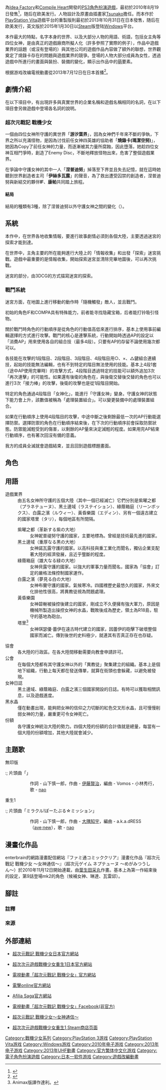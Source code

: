 {{NoteTA
| G1=Games
| 1=zh-cn:海王星; zh-tw:戰機少女;
}}
{{Otheruses|subject=2010年发售的电子系列首作|other=整个电子游戏系列|海王星系列}}
{{Ruby notice}}
{{Infobox animanga/Headerofja
|標題= 超次元遊戲 戰機少女
|圖像= Hyperdimension Neptunia.jpg
|尺寸= 200px
|說明= 遊戲封面
|日文名稱= 超次元ゲイム ネプテューヌ
|英文名稱= Hyperdimension Neptune
|假名= ちょうじげんゲイム ネプテューヌ
|羅馬字= Choujigen Game Neptune
|類型= [[奇幻|奇幻]]、[[萌擬人化|萌擬人化]]
}}
{{Infobox animanga/name
|original= 
|official= 超次元-{}-遊戲 戰機-{}-少女
|formal= {{flagicon|TWN}} 超次元-{}-戰記 戰機-{}-少女{{small|（[[青文出版社|青文出版社]]）}}<br/>{{flagicon|USA}} Hyperdimension Neptunia
|common= 超次元-{}-游戏 海-{}-王星
}}
{{Infobox animanga/Game
|標題= 超次元遊戲 戰機少女
|使用平台= [[PlayStation3|PlayStation3]]、[[PlayStation_Vita|PlayStation Vita]]、[[Microsoft_Windows|Microsoft Windows]]<ref>{{cite web
|url=http://www.siliconera.com/2014/12/22/fairy-fencer-f-hyperdimension-neptunia-games-coming-steam-english/
|title=Fairy Fencer F And Hyperdimension Neptunia Games Coming To Steam In English
|website=siliconera.com
|date=2014-12-22
|author=Sato
|archive-url=https://archive.is/pJKIn
|archive-date=2014-12-22
|url-status=dead
}}</ref>、[[战斧F1|战斧F1]]
|開發團隊= [[Compile_Heart|Compile Heart]]
|代理商= {{vgr|JP|Compile Heart|EU|[[光荣特库摩|光荣特库摩]]|NA|[[日本一软件|日本一软件]]|CN|[[蓝港在线|蓝港在线]]|KR|CFK}}
|人物設定= [[Tsunako|Tsunako]]
|遊戲人數= [[单人电子游戏|单人游戏]]
|發售日= {{Infobox VG/C|2010年8月19日|'''PlayStation 3'''<br>{{vgr|JP|2010年8月19日|EU|2011年3月4日|NA|2011年2月15日|AU|2011年3月31日|KR|2010年12月24日}}'''PlayStation Vita'''<br>{{vgr|JP|2013年10月31日|NA|2014年8月26日<ref>{{cite web
|date=2014-06-24
|url=http://gematsu.com/2014/06/hyperdimension-neptunia-rebirth-1-release-date-set
|title=Hyperdimension Neptunia Re;Birth 1 release date set
|website=Gematsu
}}</ref>|EU|2014年8月27日|KR|2013年6月26日}}'''Microsoft Windows'''<br>{{vgr|WW|2015年1月30日<ref>{{cite web
|url=http://www.siliconera.com/2015/01/21/hyperdimension-neptunia-rebirth-1-coming-pc-january-28th/
|website=siliconera.com
|title=Hyperdimension Neptunia Re;Birth 1 Coming To PC On January 28th
|date=2015-01-21
|author=Ishaan
|archive-url=https://archive.is/clqv7
|archive-date=2015-06-27
|url-status=dead
}}</ref>}}'''战斧F1'''<br>{{vgr|CN|2015年5月10日（首批签约）<ref>{{cite web
|url=http://mt.sohu.com/20160511/n449038547.shtml/
|title=虽然斧子科技遭到主机玩家疯狂吐槽 但它还是亮出了成绩单
|website=mt.sohu.com
|date=2016-05-11
|archive-url=https://web.archive.org/web/20210306231556/http://mt.sohu.com/20160511/n449038547.shtml/
|archive-date=2021-03-06
|url-status=live
|access-date=2022-06-13
}}</ref>}} }}
|遊戲類型= [[电子角色扮演游戏|角色扮演]]
}}
{{Infobox animanga/Game
| 標題 = Go!Go!5次元GAME 戰機少女 re★Verse
| 圖像 = Go!Go!5次元GAME 戰機少女 re★Verse.jpeg
| 尺寸 = 
| 説明 = 
| 類型 = 
| 使用平台 = [[PlayStation_5|PlayStation 5]]
| 遊戲引擎 = 
| 開發團隊 = Compile Heart、Idea Factory、{{link-ja|FELISTELLA}}
| 發行商 = {{vgr|JP|Compile Heart|TWHK|傑任登}}
| 游戏人数 = 單人
| 發售日 = {{vgr|JP|2020年12月17日|TWHK|2022年1月31日}}
}}
{{Infobox animanga/Footerofja}}

{{Vgname|超次元戰記 戰機少女|ja=超次元ゲイム ネプテューヌ，Hyperdimension Neptune|en=Hyperdimension Neptunia|cn=超次元游戏 海王星|official-twhk=超次元遊戲 戰機少女|diff=yes}}為[[Idea_Factory|Idea Factory]]和[[Compile_Heart|Compile Heart]]開發的[[PS3|PS3]][[角色扮演遊戲|角色扮演遊戲]]，最初於2010年8月19日發售<ref group="注">{{cite web |url=http://www.compileheart.com/neptune/|title=遊戲官方網站|accessdate=2014年7月29日|publisher=[[Compile_Heart|Compile Heart]]|language=Ja}}</ref>，随后在欧美发行。人物設計及原畫由插畫家[[Tsunako|Tsunako]]擔任。而本作於[[PlayStation_Vita|PlayStation Vita]]遊戲平台的重製版{{vgname|超次次元遊戲 戰機少女 重生1|ja=超次次元ゲイム ネプテューヌRe;Birth1}}則最初於2013年10月31日在日本發售，随后在欧美发行，英文版於2015年1月30日以[[Steam|Steam]]版登陆[[Windows|Windows]]平台。

本作最大的特點，名字本身的世界、以及大部分人物的用語、術語，包括女主角等四位女神，是由真正的遊戲廠商所擬人化（許多參照了實際的例子），作品中遊戲業界的話題（或沒有登場的）與其他公司的遊戲作品內容做了額外的聯想，世界觀奠定了燒錄卡存在的問題與遊戲業界的競爭。登場的人物大部分成員為女性，透過遊戲中所進行的畫面與裝扮、裝備的變化，顯示出作品中的[[萌|萌]]要素。

根据游戏改编電視動畫從2013年7月12日在日本首播<ref group="注">{{cite web|url=http://www.tvdrama-db.com/drama_info/p/id-55282|title=超次元ゲイム　ネプテューヌ|accessdate=2014年7月29日|language=Ja|publisher=Furusaki Yasunari}}</ref>。

== 劇情介紹 ==
在以下項目中，有出現許多與真實世界的企業名稱和遊戲名稱相同的名詞，在以下項目會另做遊戲中登場各名詞的說明。

=== 超次元戰記 戰機少女 ===
一個由四位女神所守護的異世界「'''游汐葉界'''」，因為女神們千年來不斷的爭執，下界之所以充滿怪物，是因為讨伐前任女神四英雄的協助者「'''燒錄卡(瑪潔空努)'''」，她因為Copy了前任女神的力量，而逐漸被其力量所腐蝕，因此墮落，她趁四位女神互相鬥爭時，創造了Enemy Disc，不斷地釋放怪物出來，危害了整個遊戲業界。

在爭論中守護女神的其中一人「'''涅普迪努'''」掉落至下界並且失去記憶，就在這時她聽到世界創造者主司「'''伊絲多瓦露'''」的聲音，為了救出遭受囚禁的創造者，涅普迪努與新結交的夥伴'''IF'''、'''康帕'''共同踏上旅程。

==== 結局 ====
結局的種類有3種，除了涅普迪努以外守護女神之間的變化（{{lang|ja|誰も仲間にしていない／全員仲間にしている／どちらでもない}}）。

== 系統 ==
本作中，在世界各地收集情報，要進行故事劇情必須到各個大陸，主要透過迷宮的探索才能到達。

在世界中，主角主要的所在能夠進行大陸上的「情報收集」和出發「探索」迷宮挑戰。遊戲中最重要的是情報收集，開始探索迷宮並清除完畢地圖後，可以再次挑戰。

迷宮的部分，由3DCG的方式描寫迷宮的探索。

=== 戰鬥系統 ===
迷宮方面，在地圖上進行移動的動作時「隨機觸發」敵人，並且戰鬥。

初始的角色IF和COMPA具有特殊能力，前者能寻找隐藏宝箱，后者能打铃吸引怪物。

關於戰鬥時角色的行動順序是從角色的行動值高低來進行排序，基本上使用事前編輯選擇的方式進行攻擊。戰鬥的核心是連擊系統，行動開始時透過AP的設定以「消費AP」用來使用各自的組合技（最多4段）。只要有AP的存留不論使用幾次都可以。

各技能在攻擊的1段階目、2段階目、3段階目、4段階目用○、×、△鍵組合連續技，起始的技能無法編輯，也有不到特定的階目無法使用的技能。基本上4段1套（途中AP使用完畢時）的攻擊方式，4段階目透過特定的技能可以額外追加3次「再次連擊」的可能性。如果還有後衛的角色在，與後衛交替後交替的角色也可以進行3次「接力棒」的攻擊，後衛的攻擊也是從1段階目開始。

特定的角色通過4段階目「女神化」，能進行「守護女神」變身。守護女神的狀態下能力會上升，該數值被稱為「處理裝置組合」。可以變更裝備中的處理裝置組合。

如果在行動順序上使用4段階目的攻擊，中途中斷之後剩餘最低一次的AP行動能選擇防禦。選擇防禦的角色在行動順序結束後，在下次的行動順序前會採取防禦狀態。防禦能減輕受到的傷害，以剩餘的AP量來決定減輕的程度。如果用完AP結束行動順序，也有著次回沒有備的意義。

我方的成員全滅就會遊戲結束，並且回到遊戲標題畫面。

== 角色 ==
{{main|海王星系列角色列表}}

== 用語 ==
;遊戲業界
:由五名女神所守護的五個大陸（其中一個已經滅亡）它們分別是紫曜之都（プラネテューヌ）、黑土邊域（ラステイション）、綠蔭箱庭（リーンボックス）、白露之濱（ルウィー）、黃昏樂園（エディン）、另有一個遠古建立的國家塔里（タリ），每個地區有所間隔。
:;紫曜之都（革新する紫の大地）
::女神妮普禔努守護的國家，主要地標為{{ruby|海王塔|Planep Tower}}。曾經是技術最先進的國家。
:;黑土邊域（重厚なる黒の大地）
::女神諾瓦露守護的國家。以高科技與重工業化而聞名，獨佔企業支配著大陸的經濟發展，且近乎壟斷的程度。
:;綠蔭箱庭（雄大なる緑の大地）
::女神貝露守護的國家。以強大的軍事力量而聞名，國家為「協會」訂定的嚴格法條控制國家運作。
:;白露之濱（夢見る白の大地）
::女神布蘭守護的國家。氣候寒冷。四國裡歷史最悠久的國家，外來文化排他性很高，將異教徒視為問題處理。
:;黃昏樂園
::女神碧榭被操控後建立的國家，剛成立不久便擁有強大軍力，原因是機械所製造出操控女神的水晶，戰敗後成為歷史，領土為R18島，駐守的基地為砲台。
:;塔里<ref>Animax版譯作達利。</ref>
::女神琪瑟優·蕾伊在遠古時代建立的國家，因蕾伊的砲擊下破壞整個國家而滅亡。傳到後世的史料極少，就連其有否真正存在也存疑。
;協會
:各大陸的行政區。在各大陸間移動需要向教會申請許可。
;公會
:在每個大陸都有其守護女神以外的「異教徒」聚集建立的組織。基本上是個地下組織，行動上每天都在發送傳單，就算在街頭也會躲藏，以避免被發現。
;女神日誌
:黑土邊域、綠蔭箱庭、白露之濱三個國家開設的日誌。有時可以獲取相關訊息，以及遊戲進度。
;黑水晶
:僅在動畫出現，能夠把女神的信仰之力切斷的紅色交叉形水晶，且可慢慢削弱女神的力量，嚴重更可令女神死亡。
;份額
:各守護女神統治大陸的勢力。四個大陸的份額的合計值就是總量，每當有一個大陸的份額增加，其他大陸就會減少。

== 主題歌 ==
; 無印版
:; 片頭曲「{{tsl|ja|流星のビヴロスト/sincerely|流星のビヴロスト}}」
:: 作詞 - 山下慎一郎，作曲 - [[伊藤賢治|伊藤賢治]]，編曲 - Vomos・小林秀行，歌 - [[nao（1985年生歌手）|nao]]
:; 片尾曲「恋をゲームにしないで！」
:: 作詞 - [[桃井晴子|桃井晴子]]，作曲・編曲 - [[大島康祐|大島康祐]]，歌 - [[Afilia_Saga|Afilia Saga East]]
:
; 重生1
:; 片頭曲「ミラクル!ぽーたぶる☆ミッション」
:: 作詞 - 山下慎一郎，作曲 - [[大隅知宇|大隅知宇]]，編曲 - a.k.a.dRESS（[[ave;new|ave;new]]），歌 - [[nao（1985年生歌手）|nao]]
:; 片尾曲「ミライボタン」
:: 作詞 - [[林達也|林達也]]，作曲 - 濱田幹浩，編曲 - [[河合英嗣|河合英嗣]]，歌 - [[Afilia_Saga|Afilia Saga]]

== 漫畫化作品 ==
enterbrain的網路漫畫配信網站『ファミ通コミッククリア』漫畫化作品『超次元戰記 戰機少女 〜女神通信〜』（超次元ゲイム ネプテューヌ 〜めがみつうしん〜）於2010年11月12日開始連載，由[[葉生田采丸|葉生田采丸]]作畫。基本上為第一作結束後的設定，第9話登場mk2的角色（候補女神、琳達、瓦雷邱）。

==腳註==
===註釋===
{{Reflist|2}}

===來源===
{{Reflist|group=注}}

== 外部連結 == 
* {{ja}}[http://www.compileheart.com/neptune/ 超次元戰記 戰機少女日本官方網站]
* {{ja}}[http://www.compileheart.com/neptune/re-birth1/ 超次次元遊戲戰機少女重生1日本官方網站]
* {{ja}}[http://nep-anime.tv/ 電視動畫「超次元戰記 戰機少女」官方網站]
* {{ja}}[http://news.dengeki.com/elem/000/000/613/613877/ 電擊online官方網站]
* {{ja}}[http://afiliasaga.jp/ Afilia Saga官方網站]
* {{ja}}[http://www.facebook.com/choujigen.game.neptune.anime/ 電視動畫「超次元戰記 戰機少女」Facebook(非官方)]
* {{ja}}[http://www.famitsu.com/comic_clear/se_neptune/ 超次元戰記 戰機少女～女神通信～]
* [http://store.steampowered.com/app/282900 超次次元遊戲戰機少女重生1 Steam商店页面]

{{戰機少女系列}}
{{David Production}}

{{DEFAULTSORT:Choujigen Game Neptune}}
[[Category:戰機少女系列|Category:戰機少女系列]]
[[Category:PlayStation_3游戏|Category:PlayStation 3游戏]]
[[Category:PlayStation_Vita游戏|Category:PlayStation Vita游戏]]
[[Category:Windows游戏|Category:Windows游戏]]
[[Category:2010年电子游戏|Category:2010年电子游戏]]
[[Category:2013年电子游戏|Category:2013年电子游戏]]
[[Category:2013年UHF動畫|Category:2013年UHF動畫]]
[[Category:官方繁体中文化游戏|Category:官方繁体中文化游戏]]
[[Category:電子角色扮演遊戲|Category:電子角色扮演遊戲]]
[[Category:日本一软件游戏|Category:日本一软件游戏]]
[[Category:遊戲改編動畫|Category:遊戲改編動畫]]
